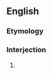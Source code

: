 ==English==

===Etymology===
{{rfe|lang=en}}

===Interjection===
{{en-interj|head=[[damn]] [[your]] [[hide]]!}}

# {{context|euphemistic|lang=en}} {{form of|Form|[[damn]] [[you]]|lang=en}}